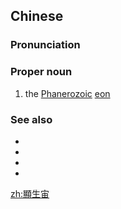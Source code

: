 {{also|显生宙}}
==Chinese==
{{zh-forms|s=显生宙}}
{{wikipedia|lang=zh}}

===Pronunciation===
{{zh-pron
|m=Xiǎnshēngzhòu
|c=hin2 saang1 zau6
|cat=pn
}}

===Proper noun===
{{zh-propn}}

# the [[Phanerozoic]] [[eon]]

===See also===
* {{zh-l|古生代}}
* {{zh-l|中生代}}
* {{zh-l|新生代}}
* {{zh-l|元古宙}}

{{zh-cat|Geology|Time}}

[[zh:顯生宙]]